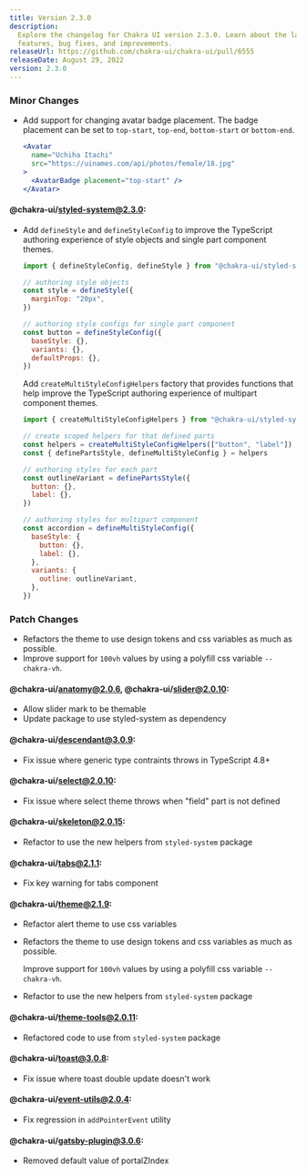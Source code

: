 ```yaml
---
title: Version 2.3.0
description:
  Explore the changelog for Chakra UI version 2.3.0. Learn about the latest
  features, bug fixes, and improvements.
releaseUrl: https://github.com/chakra-ui/chakra-ui/pull/6555
releaseDate: August 29, 2022
version: 2.3.0
---
```


### Minor Changes

- Add support for changing avatar badge placement. The badge placement can be
  set to `top-start`, `top-end`, `bottom-start` or `bottom-end`.

  ```jsx live=false
  <Avatar
    name="Uchiha Itachi"
    src="https://uinames.com/api/photos/female/18.jpg"
  >
    <AvatarBadge placement="top-start" />
  </Avatar>
  ```

#### @chakra-ui/styled-system@2.3.0:

- Add `defineStyle` and `defineStyleConfig` to improve the TypeScript authoring
  experience of style objects and single part component themes.

  ```jsx live=false
  import { defineStyleConfig, defineStyle } from "@chakra-ui/styled-system"

  // authoring style objects
  const style = defineStyle({
    marginTop: "20px",
  })

  // authoring style configs for single part component
  const button = defineStyleConfig({
    baseStyle: {},
    variants: {},
    defaultProps: {},
  })
  ```

  Add `createMultiStyleConfigHelpers` factory that provides functions that help
  improve the TypeScript authoring experience of multipart component themes.

  ```jsx live=false
  import { createMultiStyleConfigHelpers } from "@chakra-ui/styled-sytem"

  // create scoped helpers for that defined parts
  const helpers = createMultiStyleConfigHelpers(["button", "label"])
  const { definePartsStyle, defineMultiStyleConfig } = helpers

  // authoring styles for each part
  const outlineVariant = definePartsStyle({
    button: {},
    label: {},
  })

  // authoring styles for multipart component
  const accordion = defineMultiStyleConfig({
    baseStyle: {
      button: {},
      label: {},
    },
    variants: {
      outline: outlineVariant,
    },
  })
  ```

### Patch Changes

- Refactors the theme to use design tokens and css variables as much as
  possible.
- Improve support for `100vh` values by using a polyfill css variable
  `--chakra-vh`.

#### @chakra-ui/anatomy@2.0.6, @chakra-ui/slider@2.0.10:

- Allow slider mark to be themable
- Update package to use styled-system as dependency

#### @chakra-ui/descendant@3.0.9:

- Fix issue where generic type contraints throws in TypeScript 4.8+

#### @chakra-ui/select@2.0.10:

- Fix issue where select theme throws when "field" part is not defined

#### @chakra-ui/skeleton@2.0.15:

- Refactor to use the new helpers from `styled-system` package

#### @chakra-ui/tabs@2.1.1:

- Fix key warning for tabs component

#### @chakra-ui/theme@2.1.9:

- Refactor alert theme to use css variables
- Refactors the theme to use design tokens and css variables as much as
  possible.

  Improve support for `100vh` values by using a polyfill css variable
  `--chakra-vh`.

- Refactor to use the new helpers from `styled-system` package

#### @chakra-ui/theme-tools@2.0.11:

- Refactored code to use from `styled-system` package

#### @chakra-ui/toast@3.0.8:

- Fix issue where toast double update doesn't work

#### @chakra-ui/event-utils@2.0.4:

- Fix regression in `addPointerEvent` utility

#### @chakra-ui/gatsby-plugin@3.0.6:

- Removed default value of portalZIndex
